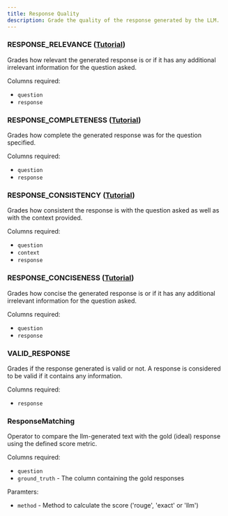 ```yaml
---
title: Response Quality
description: Grade the quality of the response generated by the LLM.
---
```


### RESPONSE_RELEVANCE  ([Tutorial](https://github.com/uptrain-ai/uptrain/blob/main/examples/checks/response_quality/relevance.ipynb))

Grades how relevant the generated response is or if it has any additional irrelevant information for the question asked.

Columns required:
- `question`
- `response`


### RESPONSE_COMPLETENESS  ([Tutorial](https://github.com/uptrain-ai/uptrain/blob/main/examples/checks/response_quality/completeness.ipynb))

Grades how complete the generated response was for the question specified.

Columns required:
- `question`
- `response`


### RESPONSE_CONSISTENCY  ([Tutorial](https://github.com/uptrain-ai/uptrain/blob/main/examples/checks/response_quality/consistency.ipynb))

Grades how consistent the response is with the question asked as well as with the context provided.

Columns required:
- `question`
- `context`
- `response`


### RESPONSE_CONCISENESS  ([Tutorial](https://github.com/uptrain-ai/uptrain/blob/main/examples/checks/response_quality/conciseness.ipynb))

Grades how concise the generated response is or if it has any additional irrelevant information for the question asked.

Columns required:
- `question`
- `response`


### VALID_RESPONSE

Grades if the response generated is valid or not. A response is considered to be valid if it contains any information.

Columns required:
- `response`


### ResponseMatching

Operator to compare the llm-generated text with the gold (ideal) response using the defined score metric.

Columns required:
- `question`
- `ground_truth` - The column containing the gold responses

Paramters:
- `method` - Method to calculate the score ('rouge', 'exact' or 'llm')
